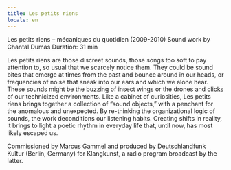 ```yaml
---
title: Les petits riens
locale: en
---
```

Les petits riens – mécaniques du quotidien (2009-2010)
Sound work by Chantal Dumas
Duration: 31 min

Les petits riens are those discreet sounds, those songs too soft to pay attention to, so usual that we scarcely notice them. They could be sound bites that emerge at times from the past and bounce around in our heads, or frequencies of noise that sneak into our ears and which we alone hear. These sounds might be the buzzing of insect wings or the drones and clicks of our technicized environments. Like a cabinet of curiosities, Les petits riens brings together a collection of “sound objects,” with a penchant for the anomalous and unexpected. By re-thinking the organizational logic of sounds, the work deconditions our listening habits. Creating shifts in reality, it brings to light a poetic rhythm in everyday life that, until now, has most likely escaped us.

Commissioned by Marcus Gammel and produced by Deutschlandfunk Kultur (Berlin, Germany) for Klangkunst, a radio program broadcast by the latter.
